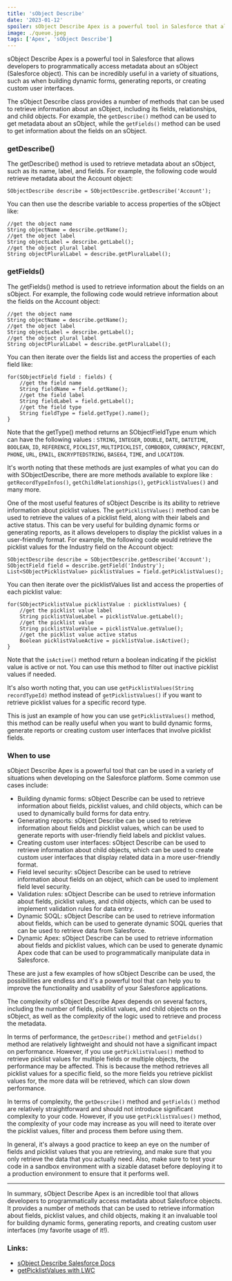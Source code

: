 ```yaml
---
title: 'sObject Describe'
date: '2023-01-12'
spoiler: sObject Describe Apex is a powerful tool in Salesforce that allows developers to programmatically access metadata about an sObject (Salesforce object).
image: ./queue.jpeg
tags: ['Apex', 'sObject Describe']
---
```


sObject Describe Apex is a powerful tool in Salesforce that allows developers to programmatically access metadata about an sObject (Salesforce object). This can be incredibly useful in a variety of situations, such as when building dynamic forms, generating reports, or creating custom user interfaces.

The sObject Describe class provides a number of methods that can be used to retrieve information about an sObject, including its fields, relationships, and child objects. For example, the `getDescribe()` method can be used to get metadata about an sObject, while the `getFields()` method can be used to get information about the fields on an sObject.

### getDescribe()

The getDescribe() method is used to retrieve metadata about an sObject, such as its name, label, and fields. For example, the following code would retrieve metadata about the Account object:
```apex
SObjectDescribe describe = SObjectDescribe.getDescribe('Account');
```
You can then use the describe variable to access properties of the sObject like:
```apex
//get the object name
String objectName = describe.getName();
//get the object label
String objectLabel = describe.getLabel();
//get the object plural label
String objectPluralLabel = describe.getPluralLabel();
```

### getFields()
The getFields() method is used to retrieve information about the fields on an sObject. For example, the following code would retrieve information about the fields on the Account object:
```apex
//get the object name
String objectName = describe.getName();
//get the object label
String objectLabel = describe.getLabel();
//get the object plural label
String objectPluralLabel = describe.getPluralLabel();
```
You can then iterate over the fields list and access the properties of each field like:
```apex
for(SObjectField field : fields) {
    //get the field name
    String fieldName = field.getName();
    //get the field label
    String fieldLabel = field.getLabel();
    //get the field type
    String fieldType = field.getType().name();
}
```
Note that the getType() method returns an SObjectFieldType enum which can have the following values : `STRING`, `INTEGER`, `DOUBLE`, `DATE`, `DATETIME`, `BOOLEAN`, `ID`, `REFERENCE`, `PICKLIST`, `MULTIPICKLIST`, `COMBOBOX`, `CURRENCY`, `PERCENT`, `PHONE`, `URL`, `EMAIL`, `ENCRYPTEDSTRING`, `BASE64`, `TIME`, and `LOCATION`.

It's worth noting that these methods are just examples of what you can do with SObjectDescribe, there are more methods available to explore like : `getRecordTypeInfos()`, `getChildRelationships()`, `getPicklistValues()` and many more.

One of the most useful features of sObject Describe is its ability to retrieve information about picklist values. The `getPicklistValues()` method can be used to retrieve the values of a picklist field, along with their labels and active status. This can be very useful for building dynamic forms or generating reports, as it allows developers to display the picklist values in a user-friendly format. For example, the following code would retrieve the picklist values for the Industry field on the Account object:

```apex
SObjectDescribe describe = SObjectDescribe.getDescribe('Account');
SObjectField field = describe.getField('Industry');
List<SObjectPicklistValue> picklistValues = field.getPicklistValues();
```
You can then iterate over the picklistValues list and access the properties of each picklist value:
```apex
for(SObjectPicklistValue picklistValue : picklistValues) {
    //get the picklist value label
    String picklistValueLabel = picklistValue.getLabel();
    //get the picklist value
    String picklistValueValue = picklistValue.getValue();
    //get the picklist value active status
    Boolean picklistValueActive = picklistValue.isActive();
}
```
Note that the `isActive()` method return a boolean indicating if the picklist value is active or not. You can use this method to filter out inactive picklist values if needed.

It's also worth noting that, you can use `getPicklistValues(String recordTypeId)` method instead of `getPicklistValues()` if you want to retrieve picklist values for a specific record type.

This is just an example of how you can use `getPicklistValues()` method, this method can be really useful when you want to build dynamic forms, generate reports or creating custom user interfaces that involve picklist fields.

### When to use

sObject Describe Apex is a powerful tool that can be used in a variety of situations when developing on the Salesforce platform. Some common use cases include:
  -  Building dynamic forms: sObject Describe can be used to retrieve information about fields, picklist values, and child objects, which can be used to dynamically build forms for data entry.
  -  Generating reports: sObject Describe can be used to retrieve information about fields and picklist values, which can be used to generate reports with user-friendly field labels and picklist values.
  -  Creating custom user interfaces: sObject Describe can be used to retrieve information about child objects, which can be used to create custom user interfaces that display related data in a more user-friendly format.
  -  Field level security: sObject Describe can be used to retrieve information about fields on an object, which can be used to implement field level security.
  -  Validation rules: sObject Describe can be used to retrieve information about fields, picklist values, and child objects, which can be used to implement validation rules for data entry.
  -  Dynamic SOQL: sObject Describe can be used to retrieve information about fields, which can be used to generate dynamic SOQL queries that can be used to retrieve data from Salesforce.
  -  Dynamic Apex: sObject Describe can be used to retrieve information about fields and picklist values, which can be used to generate dynamic Apex code that can be used to programmatically manipulate data in Salesforce.

These are just a few examples of how sObject Describe can be used, the possibilities are endless and it's a powerful tool that can help you to improve the functionality and usability of your Salesforce applications.

The complexity of sObject Describe Apex depends on several factors, including the number of fields, picklist values, and child objects on the sObject, as well as the complexity of the logic used to retrieve and process the metadata.

In terms of performance, the `getDescribe()` method and `getFields()` method are relatively lightweight and should not have a significant impact on performance. However, if you use `getPicklistValues()` method to retrieve picklist values for multiple fields or multiple objects, the performance may be affected. This is because the method retrieves all picklist values for a specific field, so the more fields you retrieve picklist values for, the more data will be retrieved, which can slow down performance.

In terms of complexity, the `getDescribe()` method and `getFields()` method are relatively straightforward and should not introduce significant complexity to your code. However, if you use `getPicklistValues()` method, the complexity of your code may increase as you will need to iterate over the picklist values, filter and process them before using them.

In general, it's always a good practice to keep an eye on the number of fields and picklist values that you are retrieving, and make sure that you only retrieve the data that you actually need. Also, make sure to test your code in a sandbox environment with a sizable dataset before deploying it to a production environment to ensure that it performs well.

---
In summary, sObject Describe Apex is an incredible tool that allows developers to programmatically access metadata about Salesforce objects. It provides a number of methods that can be used to retrieve information about fields, picklist values, and child objects, making it an invaluable tool for building dynamic forms, generating reports, and creating custom user interfaces (my favorite usage of it!).

### Links:

- [sObject Describe Salesforce Docs](https://developer.salesforce.com/docs/atlas.en-us.api_rest.meta/api_rest/resources_sobject_describe.htm)
- [getPicklistValues with LWC](https://developer.salesforce.com/docs/component-library/documentation/en/lwc/lwc.reference_wire_adapters_picklist_values)

